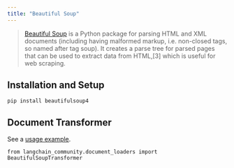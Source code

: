 ```yaml
---
title: "Beautiful Soup"
---
```


> [Beautiful Soup](https://www.crummy.com/software/BeautifulSoup/) is a Python package for parsing HTML and XML documents (including having malformed markup, i.e. non-closed tags, so named after tag soup). It creates a parse tree for parsed pages that can be used to extract data from HTML,\[3] which is useful for web scraping.

## Installation and Setup

```
pip install beautifulsoup4
```

## Document Transformer

See a [usage example](/src/oss/integrations/document_transformers/beautiful_soup).

```
from langchain_community.document_loaders import BeautifulSoupTransformer
```
